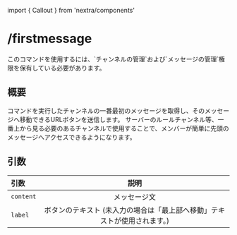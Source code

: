﻿import { Callout } from 'nextra/components'

# /firstmessage

<Callout type="info">
このコマンドを使用するには、`チャンネルの管理`および`メッセージの管理`権限を保有している必要があります。
</Callout>

## 概要
コマンドを実行したチャンネルの一番最初のメッセージを取得し、そのメッセージへ移動できるURLボタンを送信します。
サーバーのルールチャンネル等、一番上から見る必要のあるチャンネルで使用することで、メンバーが簡単に先頭のメッセージへアクセスできるようになります。

## 引数
引数      | 説明
:---      | :---:
`content` | メッセージ文
`label`   | ボタンのテキスト (未入力の場合は「最上部へ移動」テキストが使用されます。)
